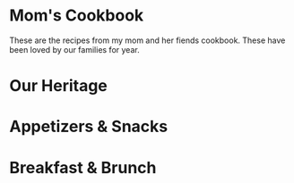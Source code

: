 


# Mom's Cookbook
These are the recipes from my mom and her fiends cookbook. These have been loved by our families for year.
# Our Heritage

<GreatGrandmaOlsonKringla/>
<CookBookDivider/>

# Appetizers & Snacks

<CookBookDivider/>

<CarrieGarbageDip/>
<CookBookDivider/>
<ChiliConQuesa/>
<CookBookDivider/>
<BostwickTacoDip/>
<CookBookDivider/>
<HotSpinichAndArtichokeDip/>
<CookBookDivider/>
<KatieHotArtichokeDip/>
<CookBookDivider/>
<SimpleGranola/>
<CookBookDivider/>
<TortillaRollups/>
<CookBookDivider/>
<OysterSnackCrackers/>
<CookBookDivider/>
<CarmelCorn/>
<CookBookDivider/>
<HeathersDeviledEggs/>

<CookBookDivider/>

# Breakfast & Brunch

<CookBookDivider/>
<BreakfastInAMuffin/>
<CookBookDivider/>
<AuntBonnieBreakfastRolls/>
<CookBookDivider/>
<CoffeeCakeForACrowd/>
<CookBookDivider/>
<RefrigeratorBranMuffins/>
<CookBookDivider/>
<FruitSlush/>
<CookBookDivider/>
<BreakfastPizza/>
<CookBookDivider/>
<BakedEggsAndHashBrowns/>
<CookBookDivider/>
<CreamCheeseCoffeeCake/>
<CookBookDivider/>
<SourCreamCoffeeCake/>
<CookBookDivider/>
<ToddFamousThreeCheeseHamPuff/>
<CookBookDivider/>
<FrenchBreakfastPuffs/>
<CookBookDivider/>
